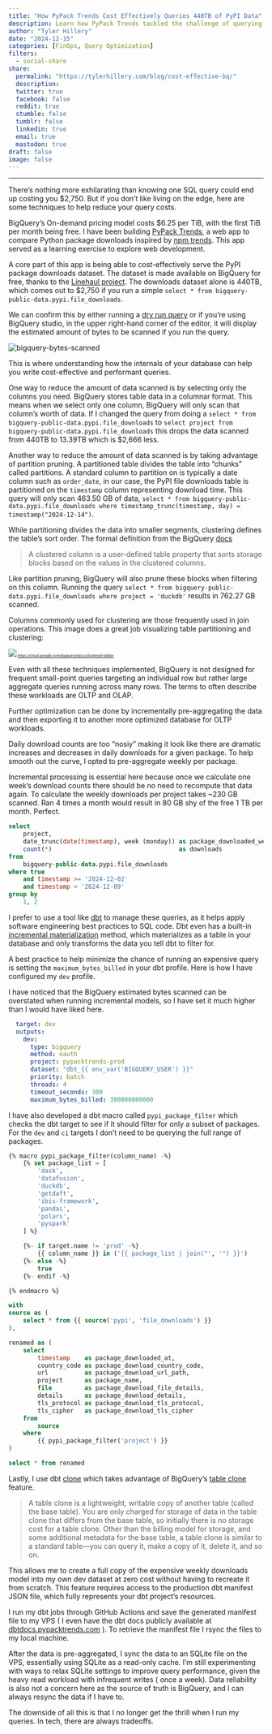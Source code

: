 ```yaml
---
title: "How PyPack Trends Cost Effectively Queries 440TB of PyPI Data"
description: Learn how PyPack Trends tackled the challenge of querying 440TB of PyPI data without breaking the bank.
author: "Tyler Hillery"
date: "2024-12-15"
categories: [FinOps, Query Optimization]
filters:
  - social-share
share:
  permalink: "https://tylerhillery.com/blog/cost-effective-bq/"
  description:
  twitter: true
  facebook: false
  reddit: true
  stumble: false
  tumblr: false
  linkedin: true
  email: true
  mastodon: true
draft: false 
image: false
---
```


------------------------------------------------------------------------

There's nothing more exhilarating than knowing one SQL query could end up costing you $2,750. But if you don't like living on the edge, here are some techniques to help reduce your query costs.

BigQuery's On-demand pricing model costs $6.25 per TiB, with the first TiB per month being free. I have been building [PyPack Trends](https://pypacktrends.com), a web app to compare Python package downloads inspired by [npm trends](https://npmtrends.com). This app served as a learning exercise to explore web development. 

A core part of this app is being able to cost-effectively serve the PyPI package downloads dataset. The dataset is made available on BigQuery for free, thanks to the [Linehaul project](https://packaging.python.org/en/latest/guides/analyzing-pypi-package-downloads/#public-dataset). The downloads dataset alone is 440TB, which comes out to $2,750 if you run a simple `select * from bigquery-public-data.pypi.file_downloads`. 

We can confirm this by either running a [dry run query](https://cloud.google.com/bigquery/docs/samples/bigquery-query-dry-run) or if you're using BigQuery studio, in the upper right-hand corner of the editor, it will display the estimated amount of bytes to be scanned if you run the query.

<img src="../../assets/images/bq-bytes-scanned.png" alt="bigquery-bytes-scanned"  />

This is where understanding how the internals of your database can help you write cost-effective and performant queries. 

One way to reduce the amount of data scanned is by selecting only the columns you need. BigQuery stores table data in a columnar format. This means when we select only one column, BigQuery will only scan that column's worth of data. If I changed the query from doing a `select * from bigquery-public-data.pypi.file_downloads` to `select project from bigquery-public-data.pypi.file_downloads` this drops the data scanned from 440TB to 13.39TB which is $2,666 less.

Another way to reduce the amount of data scanned is by taking advantage of partition pruning. A partitioned table divides the table into "chunks" called partitions. A standard column to partition on is typically a date column such as `order_date`, in our case, the PyPI file downloads table is partitioned on the `timestamp` column representing download time. This query will only scan 463.50 GB of data, `select * from bigquery-public-data.pypi.file_downloads where timestamp_trunc(timestamp, day) = timestamp("2024-12-14")`. 

While partitioning divides the data into smaller segments, clustering defines the table's sort order. The formal definition from the BigQuery [docs](https://cloud.google.com/bigquery/docs/clustered-tables)

> A clustered column is a user-defined table property that sorts storage blocks based on the values in the clustered columns.

Like partition pruning, BigQuery will also prune these blocks when filtering on this column. Running the query `select * from bigquery-public-data.pypi.file_downloads where project = 'duckdb'` results in 762.27 GB scanned. 

Columns commonly used for clustering are those frequently used in join operations. This image does a great job visualizing table partitioning and clustering:

::: {style="font-size: 50%;"}
![](../../assets/images/clustering-and-partitioning-tables.png)
[*https://cloud.google.com/bigquery/docs/clustered-tables*](https://cloud.google.com/bigquery/docs/clustered-tables)
:::

Even with all these techniques implemented, BigQuery is not designed for frequent small-point queries targeting an individual row but rather large aggregate queries running across many rows. The terms to often describe these workloads are OLTP and OLAP. 

Further optimization can be done by incrementally pre-aggregating the data and then exporting it to another more optimized database for OLTP workloads.

Daily download counts are too "nosiy" making it look like there are dramatic increases and decreases in daily downloads for a given package. To help smooth out the curve, I opted to pre-aggregate weekly per package.

Incremental processing is essential here because once we calculate one week's download counts there should be no need to recompute that data again. To calculate the weekly downloads per project takes ~230 GB scanned. Ran 4 times a month would result in 80 GB shy of the free 1 TB per month. Perfect.

```sql
select
    project,
    date_trunc(date(timestamp), week (monday)) as package_downloaded_week,
    count(*)                                   as downloads
from
    bigquery-public-data.pypi.file_downloads
where true
    and timestamp >= '2024-12-02'
    and timestamp < '2024-12-09'
group by
    1, 2
```

I prefer to use a tool like [dbt](https://github.com/dbt-labs/dbt-core) to manage these queries, as it helps apply software engineering best practices to SQL code. Dbt even has a built-in [incremental materialization](https://docs.getdbt.com/docs/build/incremental-models) method, which materializes as a table in your database and only transforms the data you tell dbt to filter for.

A best practice to help minimize the chance of running an expensive query is setting the `maximum_bytes_billed` in your dbt profile. Here is how I have configured my `dev` profile. 

::: {.callout-caution}
I have noticed that the BigQuery estimated bytes scanned can be overstated when running incremental models, so I have set it much higher than I would have liked here.
:::

```yml
  target: dev
  outputs:
    dev:
      type: bigquery
      method: oauth
      project: pypacktrends-prod
      dataset: "dbt_{{ env_var('BIGQUERY_USER') }}"
      priority: batch
      threads: 4
      timeout_seconds: 300
      maximum_bytes_billed: 300000000000
```

I have also developed a dbt macro called `pypi_package_filter` which checks the dbt target to see if it should filter for only a subset of packages. For the `dev` and `ci` targets I don't need to be querying the full range of packages.

```sql
{% macro pypi_package_filter(column_name) -%}
    {% set package_list = [
        'dask',
        'datafusion',
        'duckdb',
        'getdaft',
        'ibis-framework',
        'pandas',
        'polars',
        'pyspark'
    ] %}

    {%- if target.name != 'prod' -%}
        {{ column_name }} in ('{{ package_list | join("', '") }}')
    {%- else -%}
        true
    {%- endif -%}

{% endmacro %}
```

```sql
with
source as (
    select * from {{ source('pypi', 'file_downloads') }}
),

renamed as (
    select
        timestamp    as package_downloaded_at,
        country_code as package_download_country_code,
        url          as package_download_url_path,
        project      as package_name,
        file         as package_download_file_details,
        details      as package_download_details,
        tls_protocol as package_download_tls_protocol,
        tls_cipher   as package_download_tls_cipher
    from
        source
    where 
        {{ pypi_package_filter('project') }}
)

select * from renamed
```

Lastly, I use dbt [clone](https://docs.getdbt.com/reference/commands/clone) which takes advantage of BigQuery's [table clone](https://cloud.google.com/bigquery/docs/table-clones-intro) feature.

> A table clone is a lightweight, writable copy of another table (called the base table). You are only charged for storage of data in the table clone that differs from the base table, so initially there is no storage cost for a table clone. Other than the billing model for storage, and some additional metadata for the base table, a table clone is similar to a standard table—you can query it, make a copy of it, delete it, and so on.

This allows me to create a full copy of the expensive weekly downloads model into my own dev dataset at zero cost without having to recreate it from scratch. This feature requires access to the production dbt manifest JSON file, which fully represents your dbt project's resources.

I run my dbt jobs through GitHub Actions and save the generated manifest file to my VPS ( I even have the dbt docs publicly available at [dbtdocs.pypacktrends.com](https://dbtdocs.pypacktrends.com/#!/overview) ). To retrieve the manifest file I rsync the files to my local machine.

After the data is pre-aggregated, I sync the data to an SQLite file on the VPS, essentially using SQLite as a read-only cache. I'm still experimenting with ways to relax SQLite settings to improve query performance, given the heavy read workload with infrequent writes ( once a week). Data reliability is also not a concern here as the source of truth is BigQuery, and I can always resync the data if I have to. 

The downside of all this is that I no longer get the thrill when I run my queries. In tech, there are always tradeoffs. 